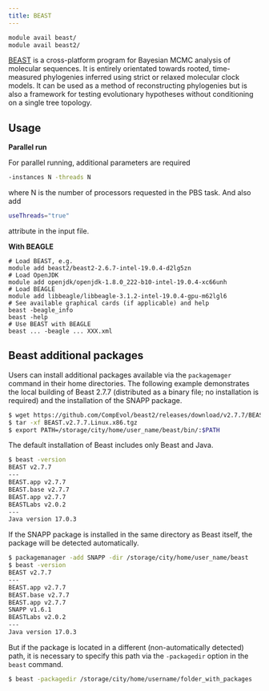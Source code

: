 ```yaml
---
title: BEAST
---
```

```bash
module avail beast/
module avail beast2/
```

[BEAST](https://www.beast2.org/) is a cross-platform program for Bayesian MCMC analysis of molecular sequences. It is entirely orientated towards rooted, time-measured phylogenies inferred using strict or relaxed molecular clock models. It can be used as a method of reconstructing phylogenies but is also a framework for testing evolutionary hypotheses without conditioning on a single tree topology.

## Usage

**Parallel run**

For parallel running, additional parameters are required

```bash
-instances N -threads N
```

where N is the number of processors requested in the PBS task. And also add

```bash
useThreads="true" 
```

attribute in the input file.


**With BEAGLE**

```
# Load BEAST, e.g.
module add beast2/beast2-2.6.7-intel-19.0.4-d2lg5zn
# Load OpenJDK
module add openjdk/openjdk-1.8.0_222-b10-intel-19.0.4-xc66unh
# Load BEAGLE
module add libbeagle/libbeagle-3.1.2-intel-19.0.4-gpu-m62lgl6
# See available graphical cards (if applicable) and help
beast -beagle_info
beast -help
# Use BEAST with BEAGLE
beast ... -beagle ... XXX.xml
```

## Beast additional packages

Users can install additional packages available via the `packagemager` command in their home directories. The following example demonstrates the local building of Beast 2.7.7 (distributed as a binary file; no installation is required) and the installation of the SNAPP package. 

```bash
$ wget https://github.com/CompEvol/beast2/releases/download/v2.7.7/BEAST.v2.7.7.Linux.x86.tgz
$ tar -xf BEAST.v2.7.7.Linux.x86.tgz
$ export PATH=/storage/city/home/user_name/beast/bin/:$PATH
```

The default installation of Beast includes only Beast and Java.

```bash
$ beast -version
BEAST v2.7.7
---
BEAST.app v2.7.7
BEAST.base v2.7.7
BEAST.app v2.7.7
BEASTLabs v2.0.2
---
Java version 17.0.3
```

If the SNAPP package is installed in the same directory as Beast itself, the package will be detected automatically.

```bash
$ packagemanager -add SNAPP -dir /storage/city/home/user_name/beast
$ beast -version
BEAST v2.7.7
---
BEAST.app v2.7.7
BEAST.base v2.7.7
BEAST.app v2.7.7
SNAPP v1.6.1
BEASTLabs v2.0.2
---
Java version 17.0.3
```

But if the package is located in a different (non-automatically detected) path, it is necessary to specify this path via the `-packagedir` option in the `beast` command.

```bash
$ beast -packagedir /storage/city/home/username/folder_with_packages
```
